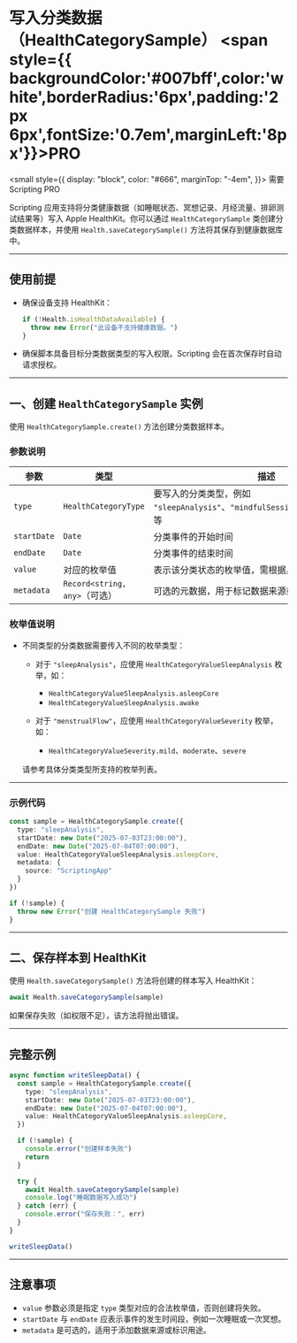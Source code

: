 # 写入分类数据（HealthCategorySample） <span style={{ backgroundColor:'#007bff',color:'white',borderRadius:'6px',padding:'2px 6px',fontSize:'0.7em',marginLeft:'8px'}}>PRO</span>

<small
  style={{
    display: "block",
    color: "#666",
    marginTop: "-4em",
  }}>
  需要 Scripting PRO
</small>

Scripting 应用支持将分类健康数据（如睡眠状态、冥想记录、月经流量、排卵测试结果等）写入 Apple HealthKit。你可以通过 `HealthCategorySample` 类创建分类数据样本，并使用 `Health.saveCategorySample()` 方法将其保存到健康数据库中。

---

## 使用前提

* 确保设备支持 HealthKit：

  ```ts
  if (!Health.isHealthDataAvailable) {
    throw new Error("此设备不支持健康数据。")
  }
  ```

* 确保脚本具备目标分类数据类型的写入权限。Scripting 会在首次保存时自动请求授权。

---

## 一、创建 `HealthCategorySample` 实例

使用 `HealthCategorySample.create()` 方法创建分类数据样本。

### 参数说明

| 参数          | 类型                        | 描述                                                                   |
| ----------- | ------------------------- | -------------------------------------------------------------------- |
| `type`      | `HealthCategoryType`      | 要写入的分类类型，例如 `"sleepAnalysis"`、`"mindfulSession"`、`"menstrualFlow"` 等 |
| `startDate` | `Date`                    | 分类事件的开始时间                                                            |
| `endDate`   | `Date`                    | 分类事件的结束时间                                                            |
| `value`     | 对应的枚举值                    | 表示该分类状态的枚举值，需根据具体类型使用相应枚举                                            |
| `metadata`  | `Record<string, any>`（可选） | 可选的元数据，用于标记数据来源或附加信息                                                 |

### 枚举值说明

* 不同类型的分类数据需要传入不同的枚举类型：

  * 对于 `"sleepAnalysis"`，应使用 `HealthCategoryValueSleepAnalysis` 枚举，如：

    * `HealthCategoryValueSleepAnalysis.asleepCore`
    * `HealthCategoryValueSleepAnalysis.awake`

  * 对于 `"menstrualFlow"`，应使用 `HealthCategoryValueSeverity` 枚举，如：

    * `HealthCategoryValueSeverity.mild`、`moderate`、`severe`

  请参考具体分类类型所支持的枚举列表。

---

### 示例代码

```ts
const sample = HealthCategorySample.create({
  type: "sleepAnalysis",
  startDate: new Date("2025-07-03T23:00:00"),
  endDate: new Date("2025-07-04T07:00:00"),
  value: HealthCategoryValueSleepAnalysis.asleepCore,
  metadata: {
    source: "ScriptingApp"
  }
})

if (!sample) {
  throw new Error("创建 HealthCategorySample 失败")
}
```

---

## 二、保存样本到 HealthKit

使用 `Health.saveCategorySample()` 方法将创建的样本写入 HealthKit：

```ts
await Health.saveCategorySample(sample)
```

如果保存失败（如权限不足），该方法将抛出错误。

---

## 完整示例

```ts
async function writeSleepData() {
  const sample = HealthCategorySample.create({
    type: "sleepAnalysis",
    startDate: new Date("2025-07-03T23:00:00"),
    endDate: new Date("2025-07-04T07:00:00"),
    value: HealthCategoryValueSleepAnalysis.asleepCore,
  })

  if (!sample) {
    console.error("创建样本失败")
    return
  }

  try {
    await Health.saveCategorySample(sample)
    console.log("睡眠数据写入成功")
  } catch (err) {
    console.error("保存失败：", err)
  }
}

writeSleepData()
```

---

## 注意事项

* `value` 参数必须是指定 `type` 类型对应的合法枚举值，否则创建将失败。
* `startDate` 与 `endDate` 应表示事件的发生时间段，例如一次睡眠或一次冥想。
* `metadata` 是可选的，适用于添加数据来源或标识用途。
